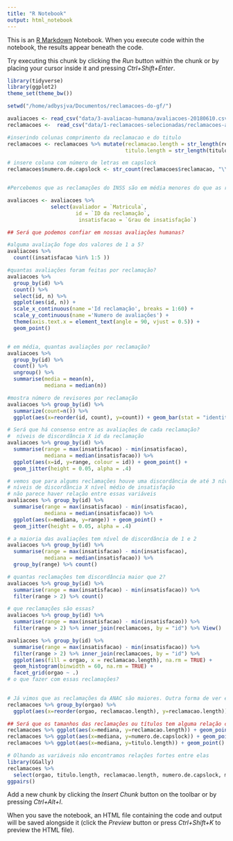 ```yaml
---
title: "R Notebook"
output: html_notebook
---
```


This is an [R Markdown](http://rmarkdown.rstudio.com) Notebook. When you execute code within the notebook, the results appear beneath the code. 

Try executing this chunk by clicking the *Run* button within the chunk or by placing your cursor inside it and pressing *Ctrl+Shift+Enter*. 

```r
library(tidyverse)
library(ggplot2)
theme_set(theme_bw())

setwd("/home/adbysjva/Documentos/reclamacoes-do-gf/")

avaliacoes <- read_csv("data/3-avaliacao-humana/avaliacoes-20180610.csv")
reclamacoes <-  read_csv("data/1-reclamacoes-selecionadas/reclamacoes-avaliadas.csv")

#inserindo colunas comprimento da reclamacao e do titulo
reclamacoes <- reclamacoes %>% mutate(reclamacao.length = str_length(reclamacao),
                                      titulo.length = str_length(titulo))

# insere coluna com número de letras em capslock
reclamacoes$numero.de.capslock <- str_count(reclamacoes$reclamacao, "\\b[A-Z]{2,}\\b")


#Percebemos que as reclamações do INSS são em média menores do que as reclamações da anac

avaliacoes <- avaliacoes %>% 
              select(avaliador = `Matricula`, 
                      id = `ID da reclamação`, 
                       insatisfacao = `Grau de insatisfação`)

## Será que podemos confiar em nossas avaliações humanas?

#alguma avaliação foge dos valores de 1 a 5?
avaliacoes %>% 
  count((insatisfacao %in% 1:5 ))

#quantas avaliações foram feitas por reclamação?
avaliacoes %>% 
  group_by(id) %>% 
  count() %>%
  select(id, n) %>%
  ggplot(aes(id, n)) + 
  scale_x_continuous(name ='Id reclamação', breaks = 1:60) +
  scale_y_continuous(name ='Numero de avaliações') +    
  theme(axis.text.x = element_text(angle = 90, vjust = 0.5)) +
  geom_point()


# em média, quantas avaliações por reclamação?
avaliacoes %>% 
  group_by(id) %>% 
  count() %>%
  ungroup() %>% 
  summarise(media = mean(n), 
            mediana = median(n))

#mostra número de revisores por reclamação
avaliacoes %>% group_by(id) %>% 
  summarize(count=n()) %>% 
  ggplot(aes(x=reorder(id, count), y=count)) + geom_bar(stat = "identity")

# Será que há consenso entre as avaliações de cada reclamação?
#  níveis de discordância X id da reclamação
avaliacoes %>% group_by(id) %>% 
  summarise(range = max(insatisfacao) - min(insatisfacao),
            mediana = median(insatisfacao)) %>% 
  ggplot(aes(x=id, y=range, colour = id)) + geom_point() +
  geom_jitter(height = 0.05, alpha = .4)

# vemos que para algums reclamações houve uma discordância de até 3 níveis de insatisfação
# níveis de discordância X nível médio de insatisfação
# não parece haver relação entre essas variáveis
avaliacoes %>% group_by(id) %>% 
  summarise(range = max(insatisfacao) - min(insatisfacao),
            mediana = median(insatisfacao)) %>% 
  ggplot(aes(x=mediana, y=range)) + geom_point() +
  geom_jitter(height = 0.05, alpha = .4)

# a maioria das avaliações tem nível de discordância de 1 e 2
avaliacoes %>% group_by(id) %>% 
  summarise(range = max(insatisfacao) - min(insatisfacao),
            mediana = median(insatisfacao)) %>% 
  group_by(range) %>% count()

# quantas reclamações tem discordância maior que 2?
avaliacoes %>% group_by(id) %>% 
  summarise(range = max(insatisfacao) - min(insatisfacao)) %>% 
  filter(range > 2) %>% count()

# que reclamações são essas?
avaliacoes %>% group_by(id) %>% 
  summarise(range = max(insatisfacao) - min(insatisfacao)) %>% 
  filter(range > 2) %>% inner_join(reclamacoes, by = "id") %>% View()

avaliacoes %>% group_by(id) %>% 
  summarise(range = max(insatisfacao) - min(insatisfacao)) %>% 
  filter(range > 2) %>% inner_join(reclamacoes, by = "id") %>% 
  ggplot(aes(fill = orgao, x = reclamacao.length), na.rm = TRUE) + 
  geom_histogram(binwidth = 60, na.rm = TRUE) + 
  facet_grid(orgao ~ .)
# o que fazer com essas reclamações?
  

# Já vimos que as reclamações da ANAC são maiores. Outra forma de ver é através de boxplots
reclamacoes %>% group_by(orgao) %>% 
  ggplot(aes(x=reorder(orgao, reclamacao.length), y=reclamacao.length)) + geom_boxplot()

## Será que os tamanhos das reclamações ou títulos tem alguma relação com o nível de insatisfação?
reclamacoes %>% ggplot(aes(x=mediana, y=reclamacao.length)) + geom_point()
reclamacoes %>% ggplot(aes(x=mediana, y=numero.de.capslock)) + geom_point()
reclamacoes %>% ggplot(aes(x=mediana, y=titulo.length)) + geom_point()

# Olhando as variáveis não encontramos relações fortes entre elas
library(GGally)
reclamacoes %>% 
  select(orgao, titulo.length, reclamacao.length, numero.de.capslock, mediana) %>% 
ggpairs()
```

Add a new chunk by clicking the *Insert Chunk* button on the toolbar or by pressing *Ctrl+Alt+I*.

When you save the notebook, an HTML file containing the code and output will be saved alongside it (click the *Preview* button or press *Ctrl+Shift+K* to preview the HTML file).
